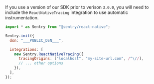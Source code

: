 <Alert level="Info" title="Prior Versions">

If you use a version of our SDK prior to verison `3.0.0`, you will need to include the `ReactNativeTracing` integration to use automatic instrumentation.

```javascript
import * as Sentry from "@sentry/react-native";

Sentry.init({
  dsn: "___PUBLIC_DSN___",

  integrations: [
    new Sentry.ReactNativeTracing({
      tracingOrigins: ["localhost", "my-site-url.com", /^\//],
      // ... other options
    }),
  ],
});
```

</Alert>
